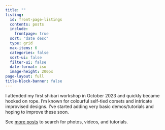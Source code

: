 ```yaml
---
title: ""
listing:
  id: front-page-listings
  contents: posts
  include: 
    frontpage: true
  sort: "date desc"
  type: grid
  max-items: 6
  categories: false
  sort-ui: false
  filter-ui: false
  date-format: iso
  image-height: 200px
page-layout: full
title-block-banner: false
---
```


I attended my first shibari workshop in October 2023 and quickly became hooked on rope. I'm known for colourful self-tied corsets and intricate improvised designs. I've started adding very basic demos/tutorials and hoping to improve these soon.

::: {#front-page-listings}
:::

See [more posts](posts/) to search for photos, videos, and tutorials.